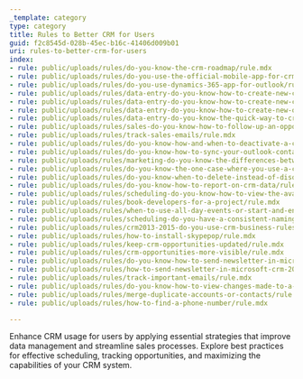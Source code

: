 ```yaml
---
_template: category
type: category
title: Rules to Better CRM for Users
guid: f2c8545d-028b-45ec-b16c-41406d009b01
uri: rules-to-better-crm-for-users
index:
- rule: public/uploads/rules/do-you-know-the-crm-roadmap/rule.mdx
- rule: public/uploads/rules/do-you-use-the-official-mobile-app-for-crm/rule.mdx
- rule: public/uploads/rules/do-you-use-dynamics-365-app-for-outlook/rule.mdx
- rule: public/uploads/rules/data-entry-do-you-know-how-to-create-new-companies/rule.mdx
- rule: public/uploads/rules/data-entry-do-you-know-how-to-create-new-contacts/rule.mdx
- rule: public/uploads/rules/data-entry-do-you-know-how-to-create-new-opportunities/rule.mdx
- rule: public/uploads/rules/data-entry-do-you-know-the-quick-way-to-create-a-contact-account-and-opportunity-in-1-go/rule.mdx
- rule: public/uploads/rules/sales-do-you-know-how-to-follow-up-an-opportunity-using-crm-activities/rule.mdx
- rule: public/uploads/rules/track-sales-emails/rule.mdx
- rule: public/uploads/rules/do-you-know-how-and-when-to-deactivate-a-company-contact/rule.mdx
- rule: public/uploads/rules/do-you-know-how-to-sync-your-outlook-contacts-to-crm/rule.mdx
- rule: public/uploads/rules/marketing-do-you-know-the-differences-between-campaign-and-quick-campaign-in-crm-2013/rule.mdx
- rule: public/uploads/rules/do-you-know-the-one-case-where-you-use-a-crm-lead/rule.mdx
- rule: public/uploads/rules/do-you-know-when-to-delete-instead-of-disqualify-a-lead/rule.mdx
- rule: public/uploads/rules/do-you-know-how-to-report-on-crm-data/rule.mdx
- rule: public/uploads/rules/scheduling-do-you-know-how-to-view-the-availability-of-each-developer-resource-scheduling/rule.mdx
- rule: public/uploads/rules/book-developers-for-a-project/rule.mdx
- rule: public/uploads/rules/when-to-use-all-day-events-or-start-and-end-times-with-recurrence/rule.mdx
- rule: public/uploads/rules/scheduling-do-you-have-a-consistent-naming-convention-for-your-bookings/rule.mdx
- rule: public/uploads/rules/crm2013-2015-do-you-use-crm-business-rules-to-automate-forms/rule.mdx
- rule: public/uploads/rules/how-to-install-skypepop/rule.mdx
- rule: public/uploads/rules/keep-crm-opportunities-updated/rule.mdx
- rule: public/uploads/rules/crm-opportunities-more-visible/rule.mdx
- rule: public/uploads/rules/do-you-know-how-to-send-newsletter-in-microsoft-crm-2013/rule.mdx
- rule: public/uploads/rules/how-to-send-newsletter-in-microsoft-crm-2016/rule.mdx
- rule: public/uploads/rules/track-important-emails/rule.mdx
- rule: public/uploads/rules/do-you-know-how-to-view-changes-made-to-a-crm-entity/rule.mdx
- rule: public/uploads/rules/merge-duplicate-accounts-or-contacts/rule.mdx
- rule: public/uploads/rules/how-to-find-a-phone-number/rule.mdx

---
```


Enhance CRM usage for users by applying essential strategies that improve data management and streamline sales processes. Explore best practices for effective scheduling, tracking opportunities, and maximizing the capabilities of your CRM system.
